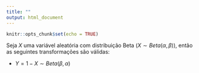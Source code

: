 ```yaml
---
title: ""
output: html_document
---
```


```r
knitr::opts_chunk$set(echo = TRUE)
```

Seja $X$ uma variável aleatória com distribuição Beta ($X \sim Beta(\alpha,\beta)$), então as seguintes transformações são válidas:


- $Y = 1 - X \sim Beta(\beta,\alpha)$
